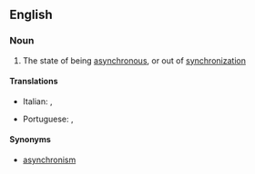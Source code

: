 ==English==

===Noun===
{{wikipedia}}
{{en-noun|-}}

# The state of being [[asynchronous]], or out of [[synchronization]]

====Translations====
{{trans-top|asynchrony}}
* Italian: {{t-|it|asincronia|f}}, {{t-|it|asincronismo|m}}
{{trans-mid}}
* Portuguese: {{t+|pt|assincronia|f}}, {{t-|pt|assincronismo|m}}
{{trans-bottom}}

====Synonyms====
*[[asynchronism]]